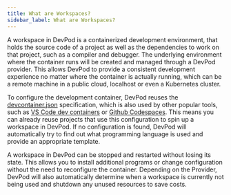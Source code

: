 ```yaml
---
title: What are Workspaces?
sidebar_label: What are Workspaces?
---
```


A workspace in DevPod is a containerized development environment, that holds the source code of a project as well as the dependencies to work on that project, such as a compiler and debugger.
The underlying environment where the container runs will be created and managed through a DevPod provider. This allows DevPod to provide a consistent development experience no matter where the container is actually running, which can be a remote machine in a public cloud, localhost or even a Kubernetes cluster.

To configure the development container, DevPod reuses the [devcontainer.json](https://containers.dev/) specification, which is also used by other popular tools, such as [VS Code dev containers](https://code.visualstudio.com/docs/devcontainers/containers) or [Github Codespaces](https://github.com/features/codespaces).
This means you can already reuse projects that use this configuration to spin up a workspace in DevPod. If no configuration is found, DevPod will automatically try to find out what programming language is used and provide an appropriate template.

A workspace in DevPod can be stopped and restarted without losing its state. This allows you to install additional programs or change configuration without the need to reconfigure the container.
Depending on the Provider, DevPod will also automatically determine when a workspace is currently not being used and shutdown any unused resources to save costs.

